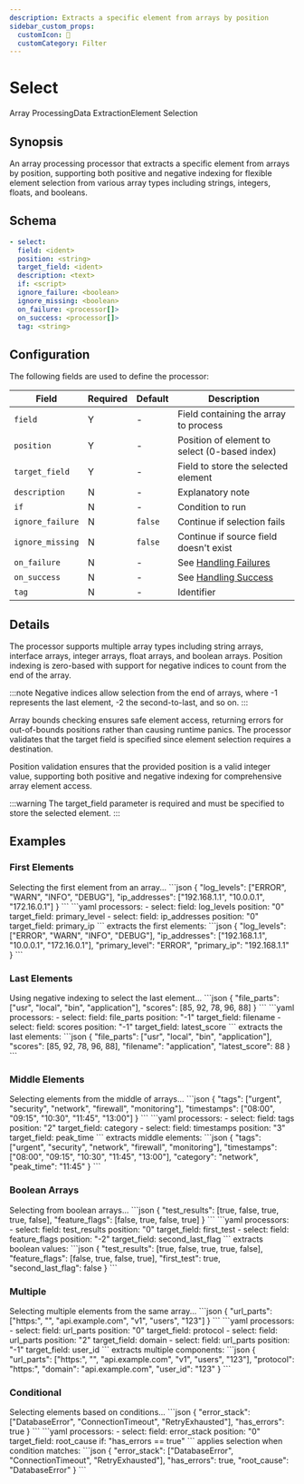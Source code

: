 ```yaml
---
description: Extracts a specific element from arrays by position
sidebar_custom_props: 
  customIcon: 🎯
  customCategory: Filter
---
```


# Select

<span className="theme-doc-version-badge badge badge--primary">Array Processing</span><span className="theme-doc-version-badge badge badge--secondary">Data Extraction</span><span className="theme-doc-version-badge badge badge--secondary">Element Selection</span>

## Synopsis

An array processing processor that extracts a specific element from arrays by position, supporting both positive and negative indexing for flexible element selection from various array types including strings, integers, floats, and booleans.

## Schema

```yaml {2-4}
- select:
  field: <ident>
  position: <string>
  target_field: <ident>
  description: <text>
  if: <script>
  ignore_failure: <boolean>
  ignore_missing: <boolean>
  on_failure: <processor[]>
  on_success: <processor[]>
  tag: <string>
```

## Configuration

The following fields are used to define the processor:

|Field|Required|Default|Description|
|---|---|---|---|
|`field`|Y|-|Field containing the array to process|
|`position`|Y|-|Position of element to select (0-based index)|
|`target_field`|Y|-|Field to store the selected element|
|`description`|N|-|Explanatory note|
|`if`|N|-|Condition to run|
|`ignore_failure`|N|`false`|Continue if selection fails|
|`ignore_missing`|N|`false`|Continue if source field doesn't exist|
|`on_failure`|N|-|See [Handling Failures](../handling-failures.mdx)|
|`on_success`|N|-|See [Handling Success](../handling-success.mdx)|
|`tag`|N|-|Identifier|

## Details

The processor supports multiple array types including string arrays, interface arrays, integer arrays, float arrays, and boolean arrays. Position indexing is zero-based with support for negative indices to count from the end of the array.

:::note
Negative indices allow selection from the end of arrays, where -1 represents the last element, -2 the second-to-last, and so on.
:::

Array bounds checking ensures safe element access, returning errors for out-of-bounds positions rather than causing runtime panics. The processor validates that the target field is specified since element selection requires a destination.

Position validation ensures that the provided position is a valid integer value, supporting both positive and negative indexing for comprehensive array element access.

:::warning
The target_field parameter is required and must be specified to store the selected element.
:::

## Examples

### First Elements

<ExampleGrid>
  <CommentCol>
    Selecting the first element from an array...
  </CommentCol>
  <CodeCol>
    ```json
    {
      "log_levels": ["ERROR", "WARN", "INFO", "DEBUG"],
      "ip_addresses": ["192.168.1.1", "10.0.0.1", "172.16.0.1"]
    }
    ```
    ```yaml
    processors:
      - select:
        field: log_levels
        position: "0"
        target_field: primary_level
      - select:
        field: ip_addresses
        position: "0"
        target_field: primary_ip
    ```
  </CodeCol>
  <CommentCol>
    extracts the first elements:
  </CommentCol>
  <CodeCol>
    ```json
    {
      "log_levels": ["ERROR", "WARN", "INFO", "DEBUG"],
      "ip_addresses": ["192.168.1.1", "10.0.0.1", "172.16.0.1"],
      "primary_level": "ERROR",
      "primary_ip": "192.168.1.1"
    }
    ```
  </CodeCol>
</ExampleGrid>

### Last Elements

<ExampleGrid>
  <CommentCol>
    Using negative indexing to select the last element...
  </CommentCol>
  <CodeCol>
    ```json
    {
      "file_parts": ["usr", "local", "bin", "application"],
      "scores": [85, 92, 78, 96, 88]
    }
    ```
    ```yaml
    processors:
      - select:
        field: file_parts
        position: "-1"
        target_field: filename
      - select:
        field: scores
        position: "-1"
        target_field: latest_score
    ```
  </CodeCol>
  <CommentCol>
    extracts the last elements:
  </CommentCol>
  <CodeCol>
    ```json
    {
      "file_parts": ["usr", "local", "bin", "application"],
      "scores": [85, 92, 78, 96, 88],
      "filename": "application",
      "latest_score": 88
    }
    ```
  </CodeCol>
</ExampleGrid>

### Middle Elements

<ExampleGrid>
  <CommentCol>
    Selecting elements from the middle of arrays...
  </CommentCol>
  <CodeCol>
    ```json
    {
      "tags": ["urgent", "security", "network", "firewall", "monitoring"],
      "timestamps": ["08:00", "09:15", "10:30", "11:45", "13:00"]
    }
    ```
    ```yaml
    processors:
      - select:
        field: tags
        position: "2"
        target_field: category
      - select:
        field: timestamps
        position: "3"
        target_field: peak_time
    ```
  </CodeCol>
  <CommentCol>
    extracts middle elements:
  </CommentCol>
  <CodeCol>
    ```json
    {
      "tags": ["urgent", "security", "network", "firewall", "monitoring"],
      "timestamps": ["08:00", "09:15", "10:30", "11:45", "13:00"],
      "category": "network",
      "peak_time": "11:45"
    }
    ```
  </CodeCol>
</ExampleGrid>

### Boolean Arrays

<ExampleGrid>
  <CommentCol>
    Selecting from boolean arrays...
  </CommentCol>
  <CodeCol>
    ```json
    {
      "test_results": [true, false, true, true, false],
      "feature_flags": [false, true, false, true]
    }
    ```
    ```yaml
    processors:
      - select:
        field: test_results
        position: "0"
        target_field: first_test
      - select:
        field: feature_flags
        position: "-2"
        target_field: second_last_flag
    ```
  </CodeCol>
  <CommentCol>
    extracts boolean values:
  </CommentCol>
  <CodeCol>
    ```json
    {
      "test_results": [true, false, true, true, false],
      "feature_flags": [false, true, false, true],
      "first_test": true,
      "second_last_flag": false
    }
    ```
  </CodeCol>
</ExampleGrid>

### Multiple

<ExampleGrid>
  <CommentCol>
    Selecting multiple elements from the same array...
  </CommentCol>
  <CodeCol>
    ```json
    {
      "url_parts": ["https:", "", "api.example.com", "v1", "users", "123"]
    }
    ```
    ```yaml
    processors:
      - select:
        field: url_parts
        position: "0"
        target_field: protocol
      - select:
        field: url_parts
        position: "2"
        target_field: domain
      - select:
        field: url_parts
        position: "-1"
        target_field: user_id
    ```
  </CodeCol>
  <CommentCol>
    extracts multiple components:
  </CommentCol>
  <CodeCol>
    ```json
    {
      "url_parts": ["https:", "", "api.example.com", "v1", "users", "123"],
      "protocol": "https:",
      "domain": "api.example.com",
      "user_id": "123"
    }
    ```
  </CodeCol>
</ExampleGrid>

### Conditional

<ExampleGrid>
  <CommentCol>
    Selecting elements based on conditions...
  </CommentCol>
  <CodeCol>
    ```json
    {
      "error_stack": ["DatabaseError", "ConnectionTimeout", "RetryExhausted"],
      "has_errors": true
    }
    ```
    ```yaml
    processors:
      - select:
        field: error_stack
        position: "0"
        target_field: root_cause
        if: "has_errors == true"
    ```
  </CodeCol>
  <CommentCol>
    applies selection when condition matches:
  </CommentCol>
  <CodeCol>
    ```json
    {
      "error_stack": ["DatabaseError", "ConnectionTimeout", "RetryExhausted"],
      "has_errors": true,
      "root_cause": "DatabaseError"
    }
    ```
  </CodeCol>
</ExampleGrid>
